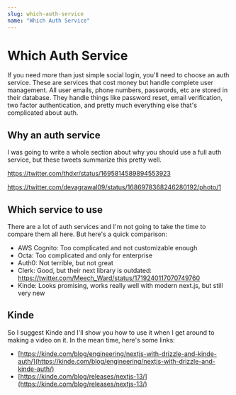 ```yaml
---
slug: which-auth-service
name: "Which Auth Service"
---
```


# Which Auth Service

If you need more than just simple social login, you'll need to choose an auth service. These are services that cost money but handle complete user management. All user emails, phone numbers, passwords, etc are stored in their database. They handle things like password reset, email verification, two factor authentication, and pretty much everything else that's complicated about auth. 

## Why an auth service

I was going to write a whole section about why you should use a full auth service, but these tweets summarize this pretty well. 

https://twitter.com/thdxr/status/1695814589894553923

https://twitter.com/devagrawal09/status/1686978368246280192/photo/1


## Which service to use

There are a lot of auth services and I'm not going to take the time to compare them all here. But here's a quick comparison:

* AWS Cognito: Too complicated and not customizable enough
* Octa: Too complicated and only for enterprise
* Auth0: Not terrible, but not great
* Clerk: Good, but their next library is outdated: https://twitter.com/Meech_Ward/status/1719240117070749760
* Kinde: Looks promising, works really well with modern next.js, but still very new

## Kinde 

So I suggest Kinde and I'll show you how to use it when I get around to making a video on it. In the mean time, here's some links:

* [https://kinde.com/blog/engineering/nextjs-with-drizzle-and-kinde-auth/](https://kinde.com/blog/engineering/nextjs-with-drizzle-and-kinde-auth/)
* [https://kinde.com/blog/releases/nextjs-13/](https://kinde.com/blog/releases/nextjs-13/)
